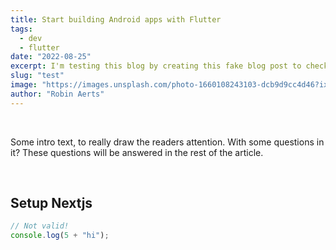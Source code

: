 ```yaml
---
title: Start building Android apps with Flutter
tags:
  - dev
  - flutter
date: "2022-08-25"
excerpt: I'm testing this blog by creating this fake blog post to check if everything will work and to help the dev process.
slug: "test"
image: "https://images.unsplash.com/photo-1660108243103-dcb9d9cc4d46?ixlib=rb-1.2.1&ixid=MnwxMjA3fDB8MHxwaG90by1wYWdlfHx8fGVufDB8fHx8&auto=format&fit=crop"
author: "Robin Aerts"
---
```


<br />

Some intro text, to really draw the readers attention. With some questions in it? These questions will be answered in the rest of the article.

<br />

## Setup Nextjs

```js filename="test.js"
// Not valid!
console.log(5 + "hi");
```
